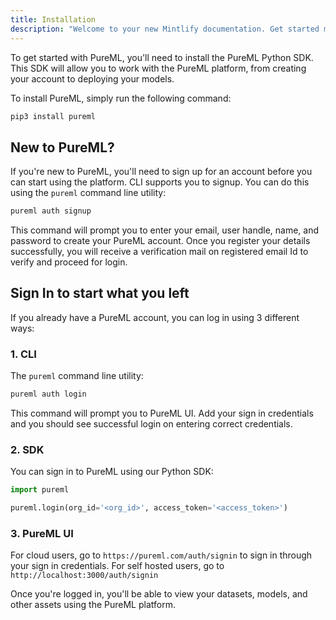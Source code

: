 ```yaml
---
title: Installation
description: "Welcome to your new Mintlify documentation. Get started making it yours."
---
```


To get started with PureML, you'll need to install the PureML Python SDK. This SDK will allow you to work with the PureML platform, from creating your account to deploying your models.

To install PureML, simply run the following command:

```bash
pip3 install pureml
```

## New to PureML?

If you're new to PureML, you'll need to sign up for an account before you can start using the platform. CLI supports you to signup. You can do this using the `pureml` command line utility:

```bash
pureml auth signup
```

This command will prompt you to enter your email, user handle, name, and password to create your PureML account. Once you register your details successfully, you will receive a verification mail on registered email Id to verify and proceed for login.

## Sign In to start what you left

If you already have a PureML account, you can log in using 3 different ways:
### 1. CLI

The `pureml` command line utility:

```bash
pureml auth login
```

This command will prompt you to PureML UI. Add your sign in credentials and you should see successful login on entering correct credentials.

### 2. SDK

You can sign in to PureML using our Python SDK:

```python
import pureml

pureml.login(org_id='<org_id>', access_token='<access_token>')
```

### 3. PureML UI

For cloud users, go to `https://pureml.com/auth/signin` to sign in through your sign in credentials. For self hosted users, go to `http://localhost:3000/auth/signin`

Once you're logged in, you'll be able to view your datasets, models, and other assets using the PureML platform.
